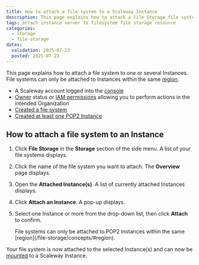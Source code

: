```yaml
---
title: How to attach a file system to a Scaleway Instance
description: This page explains how to attach a File Storage file system to Scaleway Instances
tags: attach instance server fs filesystem file storage resource
categories:
  - storage
  - file-storage
dates:
  validation: 2025-07-23
  posted: 2025-07-23
---
```


This page explains how to attach a file system to one or several Instances. File systems can only be attached to Instances within the same [region](/file-storage/concepts/#region).


<Requirements />

- A Scaleway account logged into the [console](https://console.scaleway.com)
- [Owner](/iam/concepts/#owner) status or [IAM permissions](/iam/concepts/#permission) allowing you to perform actions in the intended Organization
- [Created a file system](/file-storage/how-to/create-file-system/)
- [Created at least one POP2 Instance](/instances/how-to/create-an-instance/)

## How to attach a file system to an Instance

1. Click **File Storage** in the **Storage** section of the side menu. A list of your file systems displays.

2. Click the name of the file system you want to attach. The **Overview** page displays.

3. Open the **Attached Instance(s)**. A list of currently attached Instances displays.

4. Click **Attach an Instance**. A pop-up displays.

5. Select one Instance or more from the drop-down list, then click **Attach** to confirm.

    <Message type="important">
    File systems can only be attached to POP2 Instances within the same [region](/file-storage/concepts/#region).
    </Message>

Your file system is now attached to the selected Instance(s) and can now be [mounted](/file-storage/how-to/mount-file-system/) to a Scaleway Instance.

